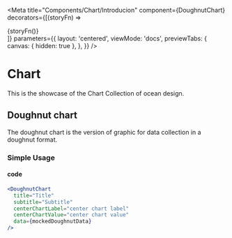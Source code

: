 


<Meta
  title="Components/Chart/Introducion"
  component={DoughnutChart}
  decorators={[(storyFn) => <div>{storyFn()}</div>]}
  parameters={{
    layout: 'centered',
    viewMode: 'docs',
    previewTabs: {
      canvas: { hidden: true },
    },
  }}
/>

# Chart

This is the showcase of the Chart Collection of ocean design.

## Doughnut chart

The doughnut chart is the version of graphic for data collection in a doughnut format.

### Simple Usage

<div
  style={{
    width: '100%',
    display: 'flex',
    margin: '30px 0 40px',
  }}
>
  <div style={{ width: '400px', zIndex: '10' }}>
    <DoughnutChart
      title="Title"
      subtitle="Subtitle"
      centerChartLabel="center chart label"
      centerChartValue="center chart value"
      data={mockedDoughnutData}
    />
  </div>
</div>

#### code

```jsx
<DoughnutChart
  title="Title"
  subtitle="Subtitle"
  centerChartLabel="center chart label"
  centerChartValue="center chart value"
  data={mockedDoughnutData}
/>
```
